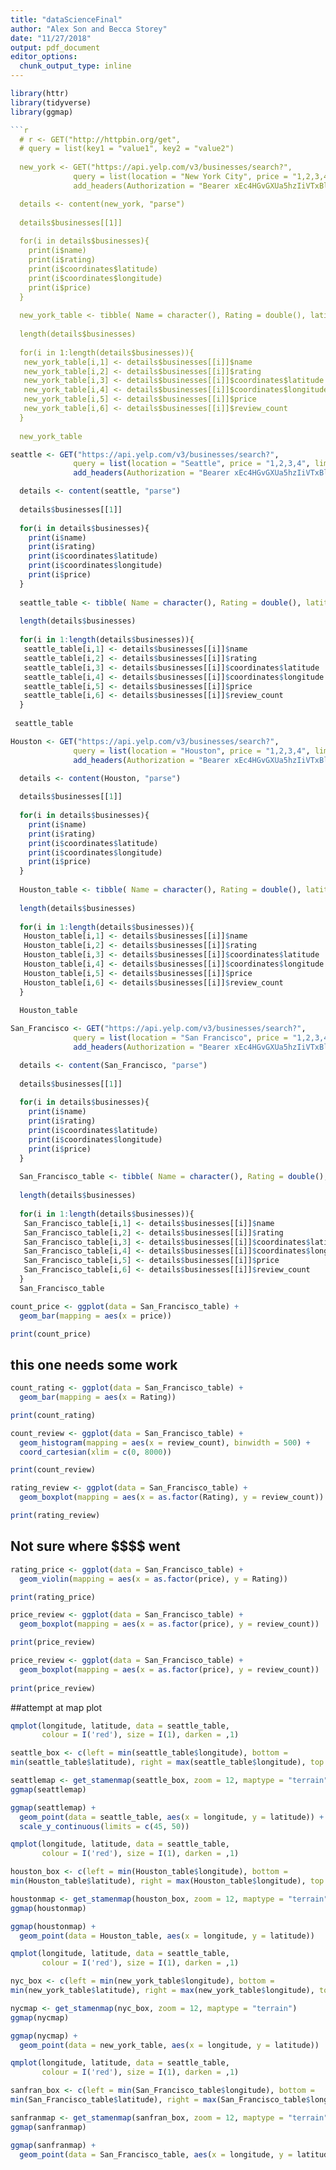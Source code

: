 ```yaml
---
title: "dataScienceFinal"
author: "Alex Son and Becca Storey"
date: "11/27/2018"
output: pdf_document
editor_options: 
  chunk_output_type: inline
---
```


```r
library(httr)
library(tidyverse)
library(ggmap)

```r
  # r <- GET("http://httpbin.org/get", 
  # query = list(key1 = "value1", key2 = "value2")
  
  new_york <- GET("https://api.yelp.com/v3/businesses/search?",
              query = list(location = "New York City", price = "1,2,3,4", limit = "50"),
              add_headers(Authorization = "Bearer xEc4HGvGXUa5hzIiVTxBlbkfHRogq_QZRiIwbmEyo5MROFTISNg2zDn60UnEADRJA8hU4KMbkzfCIrgh2p6C9RvAJouRwxnrFf_NHtlYjFuUjPXla9vsJNb3hTvrW3Yx"))

  details <- content(new_york, "parse")
  
  details$businesses[[1]]
  
  for(i in details$businesses){
    print(i$name)
    print(i$rating)
    print(i$coordinates$latitude)
    print(i$coordinates$longitude)
    print(i$price)
  }
  
  new_york_table <- tibble( Name = character(), Rating = double(), latitude = double(), longitude = double(), price = character(), review_count = integer(), categories = character())
  
  length(details$businesses)
  
  for(i in 1:length(details$businesses)){
   new_york_table[i,1] <- details$businesses[[i]]$name
   new_york_table[i,2] <- details$businesses[[i]]$rating
   new_york_table[i,3] <- details$businesses[[i]]$coordinates$latitude
   new_york_table[i,4] <- details$businesses[[i]]$coordinates$longitude
   new_york_table[i,5] <- details$businesses[[i]]$price
   new_york_table[i,6] <- details$businesses[[i]]$review_count
  }
  
  new_york_table
```



```r
seattle <- GET("https://api.yelp.com/v3/businesses/search?",
              query = list(location = "Seattle", price = "1,2,3,4", limit = "50"),
              add_headers(Authorization = "Bearer xEc4HGvGXUa5hzIiVTxBlbkfHRogq_QZRiIwbmEyo5MROFTISNg2zDn60UnEADRJA8hU4KMbkzfCIrgh2p6C9RvAJouRwxnrFf_NHtlYjFuUjPXla9vsJNb3hTvrW3Yx"))

  details <- content(seattle, "parse")
  
  details$businesses[[1]]
  
  for(i in details$businesses){
    print(i$name)
    print(i$rating)
    print(i$coordinates$latitude)
    print(i$coordinates$longitude)
    print(i$price)
  }
  
  seattle_table <- tibble( Name = character(), Rating = double(), latitude = double(), longitude = double(), price = character(), review_count = integer(), categories = character())
  
  length(details$businesses)
  
  for(i in 1:length(details$businesses)){
   seattle_table[i,1] <- details$businesses[[i]]$name
   seattle_table[i,2] <- details$businesses[[i]]$rating
   seattle_table[i,3] <- details$businesses[[i]]$coordinates$latitude
   seattle_table[i,4] <- details$businesses[[i]]$coordinates$longitude
   seattle_table[i,5] <- details$businesses[[i]]$price
   seattle_table[i,6] <- details$businesses[[i]]$review_count
  }
  
 seattle_table
```



```r
Houston <- GET("https://api.yelp.com/v3/businesses/search?",
              query = list(location = "Houston", price = "1,2,3,4", limit = "50"),
              add_headers(Authorization = "Bearer xEc4HGvGXUa5hzIiVTxBlbkfHRogq_QZRiIwbmEyo5MROFTISNg2zDn60UnEADRJA8hU4KMbkzfCIrgh2p6C9RvAJouRwxnrFf_NHtlYjFuUjPXla9vsJNb3hTvrW3Yx"))

  details <- content(Houston, "parse")
  
  details$businesses[[1]]
  
  for(i in details$businesses){
    print(i$name)
    print(i$rating)
    print(i$coordinates$latitude)
    print(i$coordinates$longitude)
    print(i$price)
  }
  
  Houston_table <- tibble( Name = character(), Rating = double(), latitude = double(), longitude = double(), price = character(), review_count = integer(), categories = character())
  
  length(details$businesses)
  
  for(i in 1:length(details$businesses)){
   Houston_table[i,1] <- details$businesses[[i]]$name
   Houston_table[i,2] <- details$businesses[[i]]$rating
   Houston_table[i,3] <- details$businesses[[i]]$coordinates$latitude
   Houston_table[i,4] <- details$businesses[[i]]$coordinates$longitude
   Houston_table[i,5] <- details$businesses[[i]]$price
   Houston_table[i,6] <- details$businesses[[i]]$review_count
  }
  
  Houston_table
```



```r
San_Francisco <- GET("https://api.yelp.com/v3/businesses/search?",
              query = list(location = "San Francisco", price = "1,2,3,4", limit = "50"),
              add_headers(Authorization = "Bearer xEc4HGvGXUa5hzIiVTxBlbkfHRogq_QZRiIwbmEyo5MROFTISNg2zDn60UnEADRJA8hU4KMbkzfCIrgh2p6C9RvAJouRwxnrFf_NHtlYjFuUjPXla9vsJNb3hTvrW3Yx"))

  details <- content(San_Francisco, "parse")
  
  details$businesses[[1]]
  
  for(i in details$businesses){
    print(i$name)
    print(i$rating)
    print(i$coordinates$latitude)
    print(i$coordinates$longitude)
    print(i$price)
  }
  
  San_Francisco_table <- tibble( Name = character(), Rating = double(), latitude = double(), longitude = double(), price = character(), review_count = integer(), categories = character())
  
  length(details$businesses)
  
  for(i in 1:length(details$businesses)){
   San_Francisco_table[i,1] <- details$businesses[[i]]$name
   San_Francisco_table[i,2] <- details$businesses[[i]]$rating
   San_Francisco_table[i,3] <- details$businesses[[i]]$coordinates$latitude
   San_Francisco_table[i,4] <- details$businesses[[i]]$coordinates$longitude
   San_Francisco_table[i,5] <- details$businesses[[i]]$price
   San_Francisco_table[i,6] <- details$businesses[[i]]$review_count
  }
  San_Francisco_table
```


```r
count_price <- ggplot(data = San_Francisco_table) +
  geom_bar(mapping = aes(x = price))

print(count_price)
```



## this one needs some work 
```r
count_rating <- ggplot(data = San_Francisco_table) +
  geom_bar(mapping = aes(x = Rating))

print(count_rating)
```


```r
count_review <- ggplot(data = San_Francisco_table) +
  geom_histogram(mapping = aes(x = review_count), binwidth = 500) +
  coord_cartesian(xlim = c(0, 8000))

print(count_review)
```


```r
rating_review <- ggplot(data = San_Francisco_table) +
  geom_boxplot(mapping = aes(x = as.factor(Rating), y = review_count))

print(rating_review)
```


## Not sure where $$$$ went 
```r
rating_price <- ggplot(data = San_Francisco_table) +
  geom_violin(mapping = aes(x = as.factor(price), y = Rating))

print(rating_price)
```

```r
price_review <- ggplot(data = San_Francisco_table) +
  geom_boxplot(mapping = aes(x = as.factor(price), y = review_count))

print(price_review)
```


```r
price_review <- ggplot(data = San_Francisco_table) +
  geom_boxplot(mapping = aes(x = as.factor(price), y = review_count))
  
print(price_review)
```



##attempt at map plot

```r
qmplot(longitude, latitude, data = seattle_table,
       colour = I('red'), size = I(1), darken = ,1)

seattle_box <- c(left = min(seattle_table$longitude), bottom =
min(seattle_table$latitude), right = max(seattle_table$longitude), top = max(seattle_table$latitude))

seattlemap <- get_stamenmap(seattle_box, zoom = 12, maptype = "terrain") 
ggmap(seattlemap)

ggmap(seattlemap) +
  geom_point(data = seattle_table, aes(x = longitude, y = latitude)) +
  scale_y_continuous(limits = c(45, 50))
```

```r
qmplot(longitude, latitude, data = seattle_table,
       colour = I('red'), size = I(1), darken = ,1)

houston_box <- c(left = min(Houston_table$longitude), bottom =
min(Houston_table$latitude), right = max(Houston_table$longitude), top = max(Houston_table$latitude))

houstonmap <- get_stamenmap(houston_box, zoom = 12, maptype = "terrain") 
ggmap(houstonmap)

ggmap(houstonmap) +
  geom_point(data = Houston_table, aes(x = longitude, y = latitude))
```


```r
qmplot(longitude, latitude, data = seattle_table,
       colour = I('red'), size = I(1), darken = ,1)

nyc_box <- c(left = min(new_york_table$longitude), bottom =
min(new_york_table$latitude), right = max(new_york_table$longitude), top = max(new_york_table$latitude))

nycmap <- get_stamenmap(nyc_box, zoom = 12, maptype = "terrain") 
ggmap(nycmap)

ggmap(nycmap) +
  geom_point(data = new_york_table, aes(x = longitude, y = latitude))
```


```r
qmplot(longitude, latitude, data = seattle_table,
       colour = I('red'), size = I(1), darken = ,1)

sanfran_box <- c(left = min(San_Francisco_table$longitude), bottom =
min(San_Francisco_table$latitude), right = max(San_Francisco_table$longitude), top = max(San_Francisco_table$latitude))

sanfranmap <- get_stamenmap(sanfran_box, zoom = 12, maptype = "terrain") 
ggmap(sanfranmap)

ggmap(sanfranmap) +
  geom_point(data = San_Francisco_table, aes(x = longitude, y = latitude))
```

